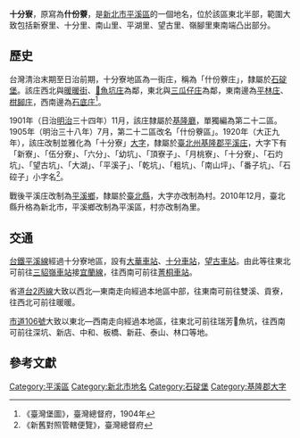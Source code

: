 {{noteTA
|1 = zh-cn:庄; zh-hk:庄; zh-tw:庄;
}}
{{CJK-New-Char|2B66E|ver=C}}
{{全局僻字|𫙮|左魚右桀}}
'''十分寮'''，原寫為'''什份藔'''，是[[新北市|新北市]][[平溪區|平溪區]]的一個地名，位於該區東北半部，範圍大致包括新寮里、十分里、南山里、平湖里、望古里、嶺腳里東南端凸出部分。

==歷史==
台灣清治末期至日治前期，十分寮地區為一街庄，稱為「什份藔庄」，隸屬於[[石碇堡|石碇堡]]。該庄西北與[[暖暖街|暖暖街]]、[[𫙮魚坑庄|𫙮魚坑庄]]為鄰，東北與[[三瓜仔庄|三瓜仔庄]]為鄰，東南邊為[[平林庄|平林庄]]、[[柑腳庄|柑腳庄]]，西南邊為[[石底庄|石底庄]]<ref>《臺灣堡圖》，臺灣總督府，1904年</ref>。

1901年（日治[[明治|明治]]三十四年）11月，該庄隸屬於[[基隆廳|基隆廳]]，單獨編為第二十二區。1905年（明治三十八年）7月，第二十二區改名「什份藔區」。1920年（大正九年），該庄改制並雅化為「十分寮」[[大字|大字]]，隸屬於[[臺北州|臺北州]][[基隆郡|基隆郡]][[平溪庄|平溪庄]]，大字下有「新寮」、「伍分寮」、「六分」、「幼坑」、「頂寮子」、「月桃寮」、「十分寮」、「石灼坑」、「望古坑」、「大湖」、「平溪子」、「乾坑」、「粗坑」、「南山坪」、「番子坑」、「石硿子」小字名<ref>《新舊對照管轄便覽》，臺灣總督府</ref>。

戰後平溪庄改制為[[平溪區|平溪鄉]]，隸屬於[[臺北縣|臺北縣]]，大字亦改制為村。2010年12月，臺北縣升格為新北市，平溪鄉改制為平溪區，村亦改制為里。

==交通==
[[台鐵|台鐵]][[平溪線|平溪線]]經過十分寮地區，設有[[大華車站|大華車站]]、[[十分車站|十分車站]]，[[望古車站|望古車站]]。由此等往東北可前往[[三貂嶺車站|三貂嶺車站]]接[[宜蘭線|宜蘭線]]，往西南可前往[[菁桐車站|菁桐車站]]。

省道[[台2丙線|台2丙線]]大致以西北—東南走向經過本地區中部，往東南可前往雙溪、貢寮，往西北可前往暖暖。

[[市道106號|市道106號]]大致以東北—西南走向經過本地區，往東北可前往瑞芳𫙮魚坑，往西南可前往深坑、新店、中和、板橋、新莊、泰山、林口等地。

==參考文獻==
{{reflist}}

{{基隆郡}}

[[Category:平溪區|Category:平溪區]]
[[Category:新北市地名|Category:新北市地名]]
[[Category:石碇堡|Category:石碇堡]]
[[Category:基隆郡大字|Category:基隆郡大字]]